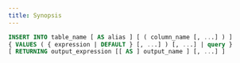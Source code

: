 ```yaml
---
title: Synopsis
---
```


```sql
INSERT INTO table_name [ AS alias ] [ ( column_name [, ...] ) ]
{ VALUES ( { expression | DEFAULT } [, ...] ) [, ...] | query }
[ RETURNING output_expression [[ AS ] output_name ] [, ...] ]
```